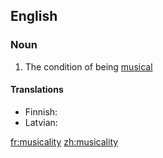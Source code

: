 ==English==

===Noun===
{{en-noun|-}}

# The condition of being [[musical]]

====Translations====
{{trans-top|condition of being musical}}
* Finnish: {{t-|fi|musikaalisuus}}
* Latvian: {{t|lv|muzikalitāte}}
{{trans-mid}}
{{trans-bottom}}

[[fr:musicality]]
[[zh:musicality]]